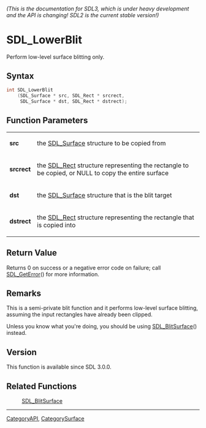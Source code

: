 ====== (This is the documentation for SDL3, which is under heavy development and the API is changing! SDL2 is the current stable version!) ======
= SDL_LowerBlit =

Perform low-level surface blitting only.

== Syntax ==

<syntaxhighlight lang='c'>
int SDL_LowerBlit
    (SDL_Surface * src, SDL_Rect * srcrect,
     SDL_Surface * dst, SDL_Rect * dstrect);
</syntaxhighlight>

== Function Parameters ==

{|
|'''src'''
|the [[SDL_Surface]] structure to be copied from
|-
|'''srcrect'''
|the [[SDL_Rect]] structure representing the rectangle to be copied, or NULL to copy the entire surface
|-
|'''dst'''
|the [[SDL_Surface]] structure that is the blit target
|-
|'''dstrect'''
|the [[SDL_Rect]] structure representing the rectangle that is copied into
|}

== Return Value ==

Returns 0 on success or a negative error code on failure; call
[[SDL_GetError]]() for more information.

== Remarks ==

This is a semi-private blit function and it performs low-level surface
blitting, assuming the input rectangles have already been clipped.

Unless you know what you're doing, you should be using
[[SDL_BlitSurface]]() instead.

== Version ==

This function is available since SDL 3.0.0.

== Related Functions ==

:[[SDL_BlitSurface]]

----
[[CategoryAPI]], [[CategorySurface]]


